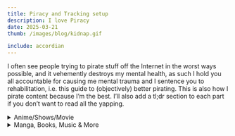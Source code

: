 ```yaml
---
title: Piracy and Tracking setup
description: I love Piracy
date: 2025-03-21
thumb: /images/blog/kidnap.gif

include: accordian
---
```


I often see people trying to pirate stuff off the Internet in the worst ways
possible, and it vehemently destroys my mental health, as such I hold you all
accountable for causing me mental trauma and I sentence you to rehabilitation,
i.e. this guide to (objectively) better pirating. This is also how I pirate
content because I’m the best. I’ll also add a tl;dr section to each part if you
don’t want to read all the yapping.

<details>
  <summary>Anime/Shows/Movie</summary>
  <p>
    Let’s start off with one of the most commonly pirated category, Digital
    video. While I don’t watch anime as much as I used to, and I haven’t really
    watched many shows and movies at all, I do want to experience the most
    convenient and high quality product there is. While I can’t do much about
    the hardware I have, getting the best video out there is not that hard,
    especially for anime.
  </p>

<details>
  <summary>Stremio</summary>
  <p>
    [Stremio](https://www.Stremio.com/) is a Media server/Media Center/Content
    Aggregator/Whatever that unlike other similar products (Plex, Kodi,
    Jellyfin, etc.) has most of the processing done server-side, while this may
    seem like a con or disadvantage to a lot, it makes piracy way easier,
    especially on weaker hardware and slower internet. However, the real star is
    its add-on library, there are many useful plugins but with just 1 plugin you
    can get basically any show you want to instantly start streaming and at THE
    best quality you are likely to find. This is the
    [Torrentio](https://torrentio.strem.fun/configure) add-on.
  </p>
</details>

<details>
  <summary>Torrentio</summary>
  <p>
    Most high quality videos aren’t on a central server with http streams, that
    poses quite a lot of issues related to bandwidth and reliability as well as
    longevity and redistribution/archiving. As such a more common platform are
    torrents which have p2p. Torrentio aggregates torrent aggregating sites and
    provides magnet links in the Stremio client itself, making it pretty easy to
    load up Stremio, find a show you want to watch, click on any link Torrentio
    provided, and you have your stream running now, often times at faster
    download speeds than http piracy sites.
  </p>
</details>

<details>
  <summary>Video Quality</summary>
  <p>
    When using Torrentio you’ll probably get many different torrent links and
    knowing which one is the best is usefaul. At first glance just picking the
    torrent with the biggest file size and most seeders would be the best choice
    as that usually indicates a higher bitrate, aka, better quality. But if you
    want more reassurance, at least for Anime, you can search for what you’re
    watching on these two sites: - [Sneedex](https://sneedex.moe/) -
    [Seadex/releases.moe](https://releases.moe/) FYI you can also make a better
    educated guess by looking at the torrent name, usually “BDRip” and “FLAC”
    are a good sign.
  </p>
</details>

<details>
  <summary>Pro/Cons</summary>
  <p>
    |Pros|Cons| | :---: | :---: | | Faster than regular HTTPS streams,
    especially if you live in an area away from where servers are usually
    located. | You might need to use a VPN depending on your country and ISP. |
    | Higher Quality Video and Audio than compressed content from piracy sites.
    | If an add-on’s server goes down, unless you self-host it, you have to wait
    for it to be back up; server uptime (rare though). | | Stremio syncs your
    library between devices| Server-side handling + requires an account. |
  </p>
</details>

<details>
  <summary>Tracking</summary>
  <p>
    If you like to have your watched shows tracked, Stremio has built-in Trakt
    support, and you can get this [Anilist
    Add-on](https://github.com/Jenrykster/animeo) for Anilist support. If you
    want to stick with websites you have [MALSync](https://malsync.moe/) and for
    downloaded videos you can use [Taiga](https://taiga.moe/) (Windows only).
  </p>
</details>

<details>
  <summary>TL;DR</summary>
  <p>
    Get [Stremio](https://www.Stremio.com/) and
    [Torrentio](https://torrentio.strem.fun/configure) then look at either
    [Sneedex](https://sneedex.moe/) or
    [Seadex/releases.moe](https://releases.moe/). Get [Anilist
    Add-on](https://github.com/Jenrykster/animeo) for tracking.
  </p>
</details>

{" "}

<details>
  <summary>Notes</summary>
  <p>
    Stremio is cross-platform so you can have it on your phone, TV, PC, even
    just a browser but iOS is a bit broken.
  </p>
</details>

  <details>
    <summary>Links</summary>
    <p>
      - [Viren070’s Stremio guide](https://guides.viren070.me/Stremio) -
      - [Nyaa.si](https://Nyaa.si) (Anime torrent site)
    </p>
  </details>
</details>

<details>
  <summary>Manga, Books, Music & More</summary>
  <p>
    In the next part which I’ll later merge maybe
    <br /> Probably
  </p>
</details>
